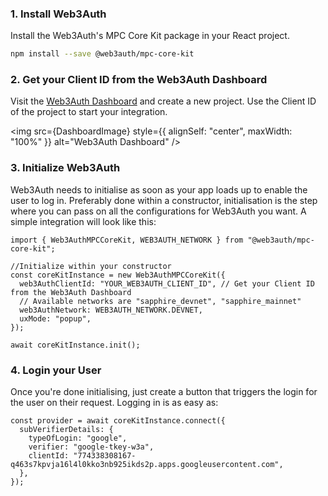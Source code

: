 
### 1. Install Web3Auth

Install the Web3Auth's MPC Core Kit package in your React project.

```bash npm2yarn
npm install --save @web3auth/mpc-core-kit
```

### 2. Get your Client ID from the Web3Auth Dashboard

Visit the [Web3Auth Dashboard](https://dashboard.web3auth.io) and create a new project. Use the Client ID of the project to start your integration.

<img src={DashboardImage} style={{ alignSelf: "center", maxWidth: "100%" }} alt="Web3Auth Dashboard" />

### 3. Initialize Web3Auth

Web3Auth needs to initialise as soon as your app loads up to enable the user to log in. Preferably done within a constructor, initialisation is the
step where you can pass on all the configurations for Web3Auth you want. A simple integration will look like this:

```tsx
import { Web3AuthMPCCoreKit, WEB3AUTH_NETWORK } from "@web3auth/mpc-core-kit";

//Initialize within your constructor
const coreKitInstance = new Web3AuthMPCCoreKit({
  web3AuthClientId: "YOUR_WEB3AUTH_CLIENT_ID", // Get your Client ID from the Web3Auth Dashboard
  // Available networks are "sapphire_devnet", "sapphire_mainnet"
  web3AuthNetwork: WEB3AUTH_NETWORK.DEVNET,
  uxMode: "popup",
});

await coreKitInstance.init();
```

### 4. Login your User

Once you're done initialising, just create a button that triggers the login for the user on their request. Logging in is as easy as:

```tsx
const provider = await coreKitInstance.connect({
  subVerifierDetails: {
    typeOfLogin: "google",
    verifier: "google-tkey-w3a",
    clientId: "774338308167-q463s7kpvja16l4l0kko3nb925ikds2p.apps.googleusercontent.com",
  },
});
```
